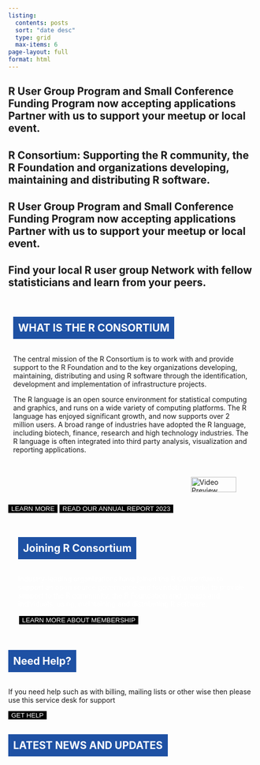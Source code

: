 ```yaml
---
listing:
  contents: posts
  sort: "date desc"
  type: grid
  max-items: 6
page-layout: full
format: html
---
```

<link rel="stylesheet" href="https://cdnjs.cloudflare.com/ajax/libs/Swiper/4.3.3/css/swiper.css">

<style>
@keyframes slideInFromLeft {
  0% {
    transform: translateX(-100%);
    opacity: 0;
  }
  100% {
    transform: translateX(0);
    opacity: 1;
  }
}
.animate-slideInFromLeft {
  opacity: 0;
  animation: slideInFromLeft 1s forwards;
}
.scroll-title {
  background-color: rgb(30, 81, 164);
  color: white;
  display: inline-block;
  padding: 10px;
  cursor: pointer;
}

.darkButton {
  background-color: black; 
  color: #fff; 
  border: none; 
  transition: background-color 0.3s, color 0.3s; 
}
.darkButton a {
  color: inherit; 
  text-decoration: none;
}
.darkButton:hover {
  background-color: rgb(30, 81, 164); 
  color: white;
}
.darkButton:hover a{
  color: 
}
.joiningRButton {
  background-color: black; 
  color: #fff; 
  border: 2px solid white; 
  transition: background-color 0.3s, color 0.3s; 
}
.joiningRButton a {
  color: inherit; 
  text-decoration: none;
}
.joiningRButton:hover {
  background-color: white; 
  color: black;
}
.joiningRButton:hover a {
  color: black;
}
.joining-r-section {
  background-image: url('joining-r-consoritum-bg.webp');
  background-size: cover;
  background-position: center;
  background-repeat: no-repeat;
  padding: 20px;
  color: white; 
  
}

</style>


<div class="swiper-container">
<!-- swiper slides -->
<div class="swiper-wrapper">
<div class="swiper-slide" style="background-image: url(../images/carousel/rcon_member_bg1.webp);">
<h2>R User Group Program and Small Conference Funding Program now accepting applications Partner with us to support your meetup or local event.</h2>
</div>
<div class="swiper-slide" style="background-image: url(../images/carousel/rcon_slide_bg2.webp);">
<h2>R Consortium: Supporting the R community, the R Foundation and organizations developing, maintaining and distributing R software.</h2>
</div>
<div class="swiper-slide" style="background-image: url(../images/carousel/rcon_slide_bg2b.webp);">
<h2>R User Group Program and Small Conference Funding Program now accepting applications Partner with us to support your meetup or local event.</h2>
</div>
<div class="swiper-slide" style="background-image: url(../images/carousel/IMG_5390-1024x716-1.webp);">
<h2>Find your local R user group Network with fellow statisticians and learn from your peers. </h2>

</div>
</div>
<!-- !swiper slides -->
<!-- next / prev arrows -->
<div class="swiper-button-next"></div>
<div class="swiper-button-prev"></div>
<!-- !next / prev arrows -->
<!-- pagination dots -->
<div class="swiper-pagination"></div>
<!-- !pagination dots -->
</div>


<section class="what-is-r-section" id="what-is-r">
  <div style="display: flex; flex-wrap: wrap;">
  <div style="flex: 2; min-width: 300px; padding: 10px; align-items: center;">
  <h2 class="scroll-title" >WHAT IS THE R CONSORTIUM</h2>
  <p>The central mission of the R Consortium is to work with and provide support to the R Foundation and to the key organizations developing, maintaining, distributing and using R software through the identification, development and implementation of infrastructure projects.</p>
  <p>The R language is an open source environment for statistical computing and graphics, and runs on a wide variety of computing platforms. The R language has enjoyed significant growth, and now supports over 2 million users. A broad range of industries have adopted the R language, including biotech, finance, research and high technology industries. The R language is often integrated into third party analysis, visualization and reporting applications.</p>
  </div>
  <div style="flex: 1; min-width: 300px; padding: 20px; border; display: flex; justify-content: flex-end; align-items: end;">
  <a class="video-popup" href="https://www.youtube.com/watch?v=XcBLEVknqvY" target="blank">
  <img src="images/rcon_video_preview.png" alt="Video Preview" style="width: 90%; height: auto; cursor: pointer; margin-left: 1%">
  </a>
  </div>
  </div>
<button class="darkButton"><a href="about/index.qmd" style="text-decoration: none;">LEARN MORE</a></button>
<button class="darkButton"><a href="rc-docs/RC-AR-2023_Final-Draft_1-30-24.pdf" style="text-decoration: none;">READ OUR ANNUAL REPORT 2023</a></button>

</section>

<section class="joining-r-section" id="joining-r">
<h2 class="scroll-title"  style="border:none;">Joining R Consortium</h2>

<p>
Industry-leading organizations have joined the R Consortium to support an open source governance and foundation model to provide support to the R community, the R Foundation and groups and individuals, using, maintaining and distributing R software.
</p>

<button class="joiningRButton"><a href="about/join.qmd" style="text-decoration: none;">LEARN MORE ABOUT MEMBERSHIP</a></button>

</section>

<section class="need-help-section" id="need-help">
<h2 class="scroll-title" >Need Help?</h2>
<p>
If you need help such as with billing, mailing lists or other wise then please use this service desk for support
</p>
<button class="darkButton"><a href="https://members.r-consortium.org/" style="text-decoration: none;">GET HELP</a></button>
</section>

<section id="latest-news">
<h2 class="scroll-title">LATEST NEWS AND UPDATES</h2>
</section>

<script>

document.addEventListener("DOMContentLoaded", function() {
  const scrollTitles = document.querySelectorAll(".scroll-title");

  function isElementInViewport(el) {
    const rect = el.getBoundingClientRect();
    return (
      rect.top >= 0 &&
      rect.left >= 0 &&
      rect.bottom <= (window.innerHeight || document.documentElement.clientHeight) &&
      rect.right <= (window.innerWidth || document.documentElement.clientWidth)
    );
  }

  function checkAnimations() {
    scrollTitles.forEach(el => {
      if (isElementInViewport(el)) {
        el.classList.add("animate-slideInFromLeft");
      }
    });
  }

  window.addEventListener("scroll", checkAnimations);
  checkAnimations(); 
});

document.addEventListener("DOMContentLoaded", function() {
  const scrollTitles = document.querySelectorAll(".scroll-title");

  scrollTitles.forEach(el => {
    el.addEventListener("click", function() {
      const targetId = this.getAttribute("data-target");
      const targetSection = document.getElementById(targetId);

      if (targetSection) {
        targetSection.scrollIntoView({ behavior: "smooth" });
      }
    });
  });
});
document.getElementById('scroll-to-hero').addEventListener('click', function() {
    document.getElementById('hero').scrollIntoView({ behavior: 'smooth' });
});
</script>


<script src="https://cdnjs.cloudflare.com/ajax/libs/Swiper/4.3.3/js/swiper.min.js"></script>

<script>
var Swipes = new Swiper('.swiper-container', {
    loop: true,
    navigation: {
        nextEl: '.swiper-button-next',
        prevEl: '.swiper-button-prev',
    },
    pagination: {
        el: '.swiper-pagination',
    },
});
</script>